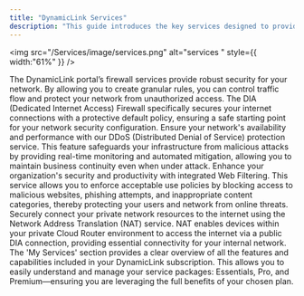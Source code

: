 ```yaml
---
title: "DynamicLink Services"
description: "This guide introduces the key services designed to provide automated, advanced network and security management."
---
```


<img
  src="/Services/image/services.png"
  alt="services "
  style={{ width:"61%" }} 
/>

<CardGroup cols={2}>
  <Card title="Firewall and DIA Firewall" icon="globe" href="/Services/fw">
    The DynamicLink portal’s firewall services provide robust security for your network. By allowing you to create granular rules, you can control traffic flow and protect your network from unauthorized access. The DIA (Dedicated Internet Access) Firewall specifically secures your internet connections with a protective default policy, ensuring a safe starting point for your network security configuration.
  </Card>
  <Card title="DDoS Protection" icon="shield" href="/Services/ddos">
    Ensure your network's availability and performance with our DDoS (Distributed Denial of Service) protection service. This feature safeguards your infrastructure from malicious attacks by providing real-time monitoring and automated mitigation, allowing you to maintain business continuity even when under attack.
  </Card>
  <Card title="Web Filtering" icon="filter" href="/Services/webfilter">
    Enhance your organization's security and productivity with integrated Web Filtering. This service allows you to enforce acceptable use policies by blocking access to malicious websites, phishing attempts, and inappropriate content categories, thereby protecting your users and network from online threats.
  </Card>
  <Card title="NAT (Network Address Translation)" icon="globe" href="/Services/NAT">
    Securely connect your private network resources to the internet using the Network Address Translation (NAT) service. NAT enables devices within your private Cloud Router environment to access the internet via a public DIA connection, providing essential connectivity for your internal network.
  </Card>
  <Card title="My Services and Packages" icon="box" ref="/Services/myservices">  
    The 'My Services' section provides a clear overview of all the features and capabilities included in your DynamicLink  subscription. This allows you to easily understand and manage your service packages: Essentials, Pro, and Premium—ensuring you are leveraging the full benefits of your chosen plan.
  </Card>
</CardGroup>